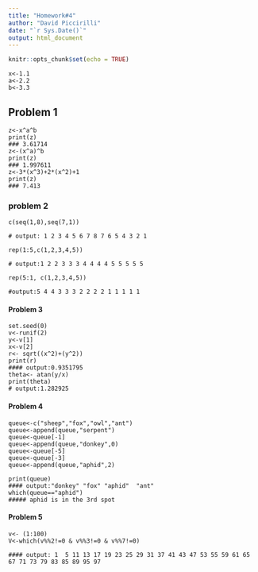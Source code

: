 ```yaml
---
title: "Homework#4"
author: "David Piccirilli"
date: "`r Sys.Date()`"
output: html_document
---
```


```r
knitr::opts_chunk$set(echo = TRUE)
```

```
x<-1.1
a<-2.2
b<-3.3
```
## Problem 1
```
z<-x^a^b
print(z)
### 3.61714
z<-(x^a)^b
print(z)
### 1.997611
z<-3*(x^3)+2*(x^2)+1
print(z)
### 7.413
```
### problem 2
```
c(seq(1,8),seq(7,1))

# output: 1 2 3 4 5 6 7 8 7 6 5 4 3 2 1

rep(1:5,c(1,2,3,4,5))

# output:1 2 2 3 3 3 4 4 4 4 5 5 5 5 5

rep(5:1, c(1,2,3,4,5))

#output:5 4 4 3 3 3 2 2 2 2 1 1 1 1 1
```
#### Problem 3
```
set.seed(0)
v<-runif(2)
y<-v[1]
x<-v[2]
r<- sqrt((x^2)+(y^2))
print(r)
#### output:0.9351795
theta<- atan(y/x)
print(theta)
# output:1.282925
```
#### Problem 4

```
queue<-c("sheep","fox","owl","ant")
queue<-append(queue,"serpent")
queue<-queue[-1]
queue<-append(queue,"donkey",0)
queue<-queue[-5]  
queue<-queue[-3] 
queue<-append(queue,"aphid",2)

print(queue)
#### output:"donkey" "fox" "aphid"  "ant"
which(queue=="aphid")
##### aphid is in the 3rd spot
```
#### Problem 5
```
v<- (1:100)
V<-which(v%%2!=0 & v%%3!=0 & v%%7!=0)

#### output: 1  5 11 13 17 19 23 25 29 31 37 41 43 47 53 55 59 61 65 67 71 73 79 83 85 89 95 97
```